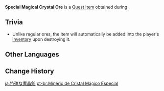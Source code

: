 {{Item Infobox
|id           = 101546
|image        = Item Magical Crystal Chunk.png
|type         = Quest Items
|group        = Event Items
|description  = The special magical crystal ore mentioned in the sailing log. It looks exactly the same as normal magical crystal ore, so there must be some other key factor that allows it to attract the Lunar Leviathan.
|event        = Lunar Realm
|source1      = [[By Thy Pale Beams I Solitary Rove]]
|quest        = By Thy Pale Beams I Solitary Rove
|related_type = Variant
|related_item = Magical Crystal Chunk
}}
'''Special Magical Crystal Ore''' is a [[Quest Item]] obtained during {{Quest|By Thy Pale Beams I Solitary Rove}}.

==Trivia==
* Unlike regular ores, the item will automatically be added into the player's [[inventory]] upon destroying it.

==Other Languages==
{{Other Languages
|default_hidden = 1
|en      = Special Magical Crystal Ore
|zhs     = 特殊的魔晶矿
|zhs_rm  = Tèshū de Mó Jīng Kuàng
|zht     = 特殊的魔晶礦
|zht_rm  = Tèshū de Mó Jīng Kuàng
|ja      = 特殊な魔晶鉱
|ja_rm   = Tokushu-na Mashoukou{{Assumed}}
|ko      = 특수한 마법 수정석
|es      = Mineral de cristal mágico especial
|fr      = Minerai de cristal magique spécial
|ru      = Особая магическая кристальная руда
|th      = Special Magical Crystal Ore
|vi      = Mỏ Ma Tinh Đặc Biệt
|de      = Besonderes magisches Kristallerz
|id      = Magical Crystal Ore Spesial
|pt      = Minério de Cristal Mágico Especial
|tr      = Özel Büyülü Kristal Cevheri
|it      = Minerale di cristallo magico speciale
}}

==Change History==
{{Change History|2.1}}

[[ja:特殊な魔晶鉱]]
[[pt-br:Minério de Cristal Mágico Especial]]